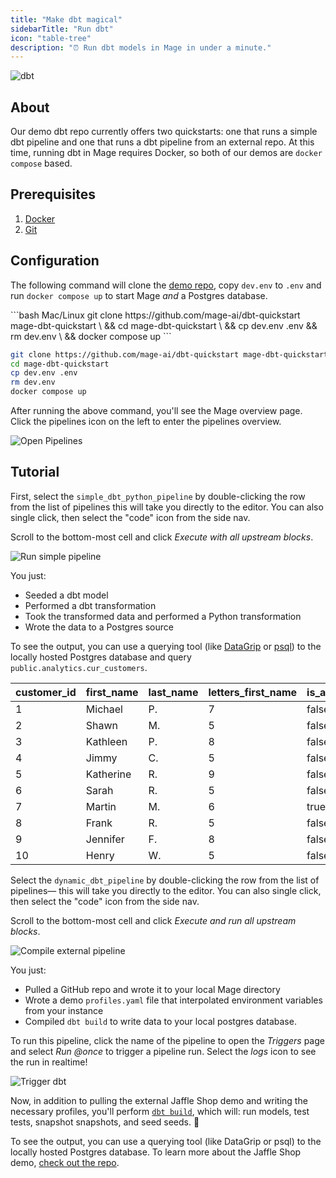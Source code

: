 ```yaml
---
title: "Make dbt magical"
sidebarTitle: "Run dbt"
icon: "table-tree"
description: "⏰ Run dbt models in Mage in under a minute."
---
```


<Frame>
   <img alt="dbt" src="https://www.getdbt.com/ui/img/social/facebook.png"/>
</Frame>

## About

Our demo dbt repo currently offers two quickstarts: one that runs a simple dbt pipeline and one that runs a dbt pipeline from an external repo. At this time, running dbt in Mage requires Docker, so both of our demos are `docker compose` based.

## Prerequisites

1. [Docker](https://docs.docker.com/engine/install/)
2. [Git](https://git-scm.com/book/en/v2/Getting-Started-Installing-Git)

## Configuration

The following command will clone the [demo repo](https://github.com/mage-ai/dbt-quickstart), copy `dev.env` to `.env` and run `docker compose up` to start Mage _and_ a Postgres database.

<CodeGroup>
```bash Mac/Linux
git clone https://github.com/mage-ai/dbt-quickstart mage-dbt-quickstart \
&& cd mage-dbt-quickstart \
&& cp dev.env .env && rm dev.env \
&& docker compose up
```

```bash Windows
git clone https://github.com/mage-ai/dbt-quickstart mage-dbt-quickstart 
cd mage-dbt-quickstart
cp dev.env .env
rm dev.env
docker compose up
```
</CodeGroup>

After running the above command, you'll see the Mage overview page. Click the pipelines icon on the left to enter the pipelines overview.

<Frame>
  <img 
      alt="Open Pipelines" 
      src="https://github.com/mage-ai/assets/blob/main/dbt/setup-dbt/go-to-pipelines.gif?raw=True" 
  />
</Frame>

## Tutorial

<AccordionGroup>
<Accordion title="A simple dbt pipeline" icon="pipe-collar">

First, select the `simple_dbt_python_pipeline` by double-clicking the row from the list of pipelines this will take you directly to the editor. You can also single click,
then select the "code" icon from the side nav.

Scroll to the bottom-most cell and click _Execute with all upstream blocks_.

<Frame>
  <img 
      alt="Run simple pipeline" 
      src="https://github.com/mage-ai/assets/blob/main/dbt/setup-dbt/simple-pipeline.png?raw=True" 
  />
</Frame>

You just:

- Seeded a dbt model
- Performed a dbt transformation
- Took the transformed data and performed a Python transformation
- Wrote the data to a Postgres source

To see the output, you can use a querying tool (like [DataGrip](https://www.jetbrains.com/datagrip/) or [psql](https://www.postgresql.org/docs/current/app-psql.html)) to the locally hosted Postgres database and query `public.analytics.cur_customers`.

| customer_id | first_name | last_name | letters_first_name | is_alliterative |
| ----------- | ---------- | --------- | ------------------ | --------------- |
| 1           | Michael    | P.        | 7                  | false           |
| 2           | Shawn      | M.        | 5                  | false           |
| 3           | Kathleen   | P.        | 8                  | false           |
| 4           | Jimmy      | C.        | 5                  | false           |
| 5           | Katherine  | R.        | 9                  | false           |
| 6           | Sarah      | R.        | 5                  | false           |
| 7           | Martin     | M.        | 6                  | true            |
| 8           | Frank      | R.        | 5                  | false           |
| 9           | Jennifer   | F.        | 8                  | false           |
| 10          | Henry      | W.        | 5                  | false           |

</Accordion>
<Accordion title="Execute dbt from an external repo" icon="pipe-circle-check">

Select the `dynamic_dbt_pipeline` by double-clicking the row from the list of pipelines— this will take you directly to the editor. You can also single click, then select the "code" icon from the side nav.

Scroll to the bottom-most cell and click _Execute and run all upstream blocks_.

<Frame>
  <img 
      alt="Compile external pipeline" 
      src="https://github.com/mage-ai/assets/blob/main/dbt/setup-dbt/external-pipeline.png?raw=True" 
  />
</Frame>

You just:

- Pulled a GitHub repo and wrote it to your local Mage directory
- Wrote a demo `profiles.yaml` file that interpolated environment variables from your instance
- Compiled `dbt build` to write data to your local postgres database.

To run this pipeline, click the name of the pipeline to open the _Triggers_ page and select _Run @once_ to trigger a pipeline run. Select the _logs_ icon to see the run in realtime!

<Frame>
  <img 
      alt="Trigger dbt" 
      src="https://github.com/mage-ai/assets/blob/main/dbt/setup-dbt/trigger-dbt.gif?raw=True" 
  />
</Frame>

Now, in addition to pulling the external Jaffle Shop demo and writing the necessary profiles, you'll perform [`dbt build`](https://docs.getdbt.com/reference/commands/build), which will: run models, test tests, snapshot snapshots, and seed seeds. 🥳

To see the output, you can use a querying tool (like DataGrip or psql) to the locally hosted Postgres database. To learn more about the Jaffle Shop demo, [check out the repo](https://github.com/dbt-labs/jaffle_shop).
</Accordion>
</AccordionGroup>
